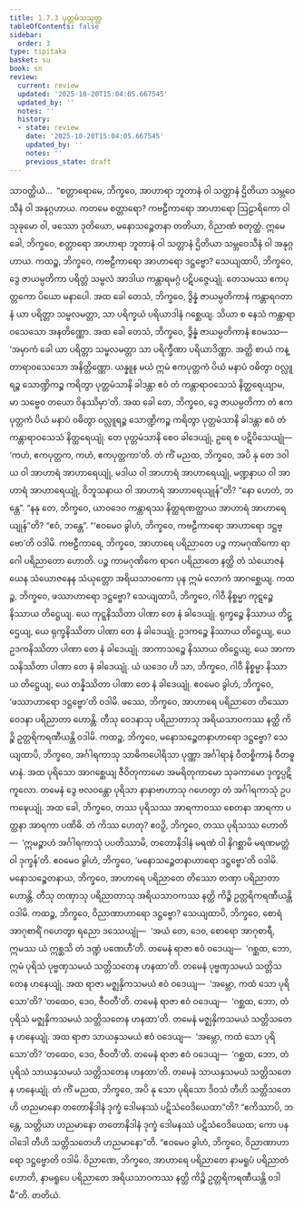 ```yaml
---
title: 1.7.3 ပုတ္တမံသသုတ္တ
tableOfContents: false
sidebar:
  order: 3
type: tipitaka
basket: su
book: sn
review:
  current: review
  updated: '2025-10-20T15:04:05.667545'
  updated_by: ''
  notes: ''
  history:
  - state: review
    date: '2025-10-20T15:04:05.667545'
    updated_by: ''
    notes: ''
    previous_state: draft
---
```



<DynamicBreadcrumb />


<ReviewStatus review={frontmatter.review} showDetails={true} />

<HypothesisAnnotation frontmatter={frontmatter} />

<Division number="63" book="sn" e="ch" v="18" p="289">

<Paragraph number="449" book="sn">
သာဝတ္ထိယံ…  “စတ္တာရောမေ, ဘိက္ခဝေ, အာဟာရာ ဘူတာနံ ဝါ သတ္တာနံ ဌိတိယာ သမ္ဘဝေသီနံ ဝါ အနုဂ္ဂဟာယ. ကတမေ စတ္တာရော? ကဗဠီကာရော အာဟာရော ဩဠာရိကော ဝါ သုခုမော ဝါ, ဖဿော ဒုတိယော, မနောသဉ္စေတနာ တတိယာ, ဝိညာဏံ စတုတ္ထံ. ဣမေ ခေါ, ဘိက္ခဝေ, စတ္တာရော အာဟာရာ ဘူတာနံ ဝါ သတ္တာနံ ဌိတိယာ သမ္ဘဝေသီနံ ဝါ အနုဂ္ဂဟာယ.
</Paragraph>

<Paragraph number="450" book="sn">
ကထဉ္စ, ဘိက္ခဝေ, ကဗဠီကာရော အာဟာရော ဒဋ္ဌဗ္ဗော? သေယျထာပိ, ဘိက္ခဝေ, ဒွေ ဇာယမ္ပတိကာ ပရိတ္တံ သမ္ဗလံ အာဒါယ ကန္တာရမဂ္ဂံ ပဋိပဇ္ဇေယျုံ. တေသမဿ ဧကပုတ္တကော ပိယော မနာပေါ. အထ ခေါ တေသံ, ဘိက္ခဝေ, ဒွိန္နံ ဇာယမ္ပတိကာနံ ကန္တာရဂတာနံ ယာ ပရိတ္တာ သမ္ဗလမတ္တာ, သာ ပရိက္ခယံ ပရိယာဒါနံ ဂစ္ဆေယျ. သိယာ စ နေသံ ကန္တာရာဝသေသော အနတိဏ္ဏော. အထ ခေါ တေသံ, ဘိက္ခဝေ, ဒွိန္နံ ဇာယမ္ပတိကာနံ ဧဝမဿ—  ‘အမှာကံ ခေါ ယာ ပရိတ္တာ သမ္ဗလမတ္တာ သာ ပရိက္ခီဏာ ပရိယာဒိဏ္ဏာ. အတ္ထိ စာယံ ကန္တာရာဝသေသော အနိတ္တိဏ္ဏော. ယန္နူန မယံ ဣမံ ဧကပုတ္တကံ ပိယံ မနာပံ ဝဓိတွာ ဝလ္လူရဉ္စ သောဏ္ဍိကဉ္စ ကရိတွာ ပုတ္တမံသာနိ ခါဒန္တာ ဧဝံ တံ ကန္တာရာဝသေသံ နိတ္ထရေယျာမ, မာ သဗ္ဗေဝ တယော ဝိနဿိမှာ’တိ. အထ ခေါ တေ, ဘိက္ခဝေ, ဒွေ ဇာယမ္ပတိကာ တံ ဧကပုတ္တကံ ပိယံ မနာပံ ဝဓိတွာ ဝလ္လူရဉ္စ သောဏ္ဍိကဉ္စ ကရိတွာ ပုတ္တမံသာနိ ခါဒန္တာ ဧဝံ တံ ကန္တာရာဝသေသံ နိတ္ထရေယျုံ. တေ ပုတ္တမံသာနိ စေဝ ခါဒေယျုံ, ဥရေ စ ပဋိပိသေယျုံ—  ‘ကဟံ, ဧကပုတ္တက, ကဟံ, ဧကပုတ္တကာ’တိ.
</Paragraph>

<Paragraph number="451" book="sn">
တံ ကိံ မညထ, ဘိက္ခဝေ, အပိ နု တေ ဒဝါယ ဝါ အာဟာရံ အာဟာရေယျုံ, မဒါယ ဝါ အာဟာရံ အာဟာရေယျုံ, မဏ္ဍနာယ ဝါ အာဟာရံ အာဟာရေယျုံ, ဝိဘူသနာယ ဝါ အာဟာရံ အာဟာရေယျုန်”တိ? “နော ဟေတံ, ဘန္တေ”. “နနု တေ, ဘိက္ခဝေ, ယာဝဒေဝ ကန္တာရဿ နိတ္ထရဏတ္ထာယ အာဟာရံ အာဟာရေယျုန်”တိ? “ဧဝံ, ဘန္တေ”. “‘ဧဝမေဝ ခွါဟံ, ဘိက္ခဝေ, ကဗဠီကာရော အာဟာရော ဒဋ္ဌဗ္ဗော’တိ ဝဒါမိ. ကဗဠီကာရေ, ဘိက္ခဝေ, အာဟာရေ ပရိညာတေ ပဉ္စ ကာမဂုဏိကော ရာဂေါ ပရိညာတော ဟောတိ. ပဉ္စ ကာမဂုဏိကေ ရာဂေ ပရိညာတေ နတ္ထိ တံ သံယောဇနံ ယေန သံယောဇနေန သံယုတ္တော အရိယသာဝကော ပုန ဣမံ လောကံ အာဂစ္ဆေယျ.
</Paragraph>

<Paragraph number="452" book="sn">
ကထဉ္စ, ဘိက္ခဝေ, ဖဿာဟာရော ဒဋ္ဌဗ္ဗော? သေယျထာပိ, ဘိက္ခဝေ, ဂါဝီ နိစ္စမ္မာ ကုဋ္ဋဉ္စေ နိဿာယ တိဋ္ဌေယျ. ယေ ကုဋ္ဋနိဿိတာ ပါဏာ တေ နံ ခါဒေယျုံ. ရုက္ခဉ္စေ နိဿာယ တိဋ္ဌေယျ, ယေ ရုက္ခနိဿိတာ ပါဏာ တေ နံ ခါဒေယျုံ. ဥဒကဉ္စေ နိဿာယ တိဋ္ဌေယျ, ယေ ဥဒကနိဿိတာ ပါဏာ တေ နံ ခါဒေယျုံ. အာကာသဉ္စေ နိဿာယ တိဋ္ဌေယျ, ယေ အာကာသနိဿိတာ ပါဏာ တေ နံ ခါဒေယျုံ. ယံ ယဒေဝ ဟိ သာ, ဘိက္ခဝေ, ဂါဝီ နိစ္စမ္မာ နိဿာယ တိဋ္ဌေယျ, ယေ တန္နိဿိတာ ပါဏာ တေ နံ ခါဒေယျုံ. ဧဝမေဝ ခွါဟံ, ဘိက္ခဝေ, ‘ဖဿာဟာရော ဒဋ္ဌဗ္ဗော’တိ ဝဒါမိ. ဖဿေ, ဘိက္ခဝေ, အာဟာရေ ပရိညာတေ တိဿော ဝေဒနာ ပရိညာတာ ဟောန္တိ. တီသု ဝေဒနာသု ပရိညာတာသု အရိယသာဝကဿ နတ္ထိ ကိဉ္စိ ဥတ္တရိကရဏီယန္တိ ဝဒါမိ.
</Paragraph>

<Paragraph number="453" book="sn">
ကထဉ္စ, ဘိက္ခဝေ, မနောသဉ္စေတနာဟာရော ဒဋ္ဌဗ္ဗော? သေယျထာပိ, ဘိက္ခဝေ, အင်္ဂါရကာသု သာဓိကပေါရိသာ ပုဏ္ဏာ အင်္ဂါရာနံ ဝီတစ္စိကာနံ ဝီတဓူမာနံ. အထ ပုရိသော အာဂစ္ဆေယျ ဇီဝိတုကာမော အမရိတုကာမော သုခကာမော ဒုက္ခပ္ပဋိကူလော. တမေနံ ဒွေ ဗလဝန္တော ပုရိသာ နာနာဗာဟာသု ဂဟေတွာ တံ အင်္ဂါရကာသုံ ဥပကဍ္ဎေယျုံ. အထ ခေါ, ဘိက္ခဝေ, တဿ ပုရိသဿ အာရကာဝဿ စေတနာ အာရကာ ပတ္ထနာ အာရကာ ပဏိဓိ. တံ ကိဿ ဟေတု? ဧဝဉှိ, ဘိက္ခဝေ, တဿ ပုရိသဿ ဟောတိ—  ‘ဣမဉ္စာဟံ အင်္ဂါရကာသုံ ပပတိဿာမိ, တတောနိဒါနံ မရဏံ ဝါ နိဂစ္ဆာမိ မရဏမတ္တံ ဝါ ဒုက္ခန်’တိ. ဧဝမေဝ ခွါဟံ, ဘိက္ခဝေ, ‘မနောသဉ္စေတနာဟာရော ဒဋ္ဌဗ္ဗော’တိ ဝဒါမိ. မနောသဉ္စေတနာယ, ဘိက္ခဝေ, အာဟာရေ ပရိညာတေ တိဿော တဏှာ ပရိညာတာ ဟောန္တိ. တီသု တဏှာသု ပရိညာတာသု အရိယသာဝကဿ နတ္ထိ ကိဉ္စိ ဥတ္တရိကရဏီယန္တိ ဝဒါမိ.
</Paragraph>

<Paragraph number="454" book="sn">
ကထဉ္စ, ဘိက္ခဝေ, ဝိညာဏာဟာရော ဒဋ္ဌဗ္ဗော? သေယျထာပိ, ဘိက္ခဝေ, စောရံ အာဂုစာရိံ ဂဟေတွာ ရညော ဒဿေယျုံ—  ‘အယံ တေ, ဒေဝ, စောရော အာဂုစာရီ, ဣမဿ ယံ ဣစ္ဆသိ တံ ဒဏ္ဍံ ပဏေဟီ’တိ. တမေနံ ရာဇာ ဧဝံ ဝဒေယျ—  ‘ဂစ္ဆထ, ဘော, ဣမံ ပုရိသံ ပုဗ္ဗဏှသမယံ သတ္တိသတေန ဟနထာ’တိ. တမေနံ ပုဗ္ဗဏှသမယံ သတ္တိသတေန ဟနေယျုံ. အထ ရာဇာ မဇ္ဈနှိကသမယံ ဧဝံ ဝဒေယျ—  ‘အမ္ဘော, ကထံ သော ပုရိသော’တိ? ‘တထေဝ, ဒေဝ, ဇီဝတီ’တိ. တမေနံ ရာဇာ ဧဝံ ဝဒေယျ—  ‘ဂစ္ဆထ, ဘော, တံ ပုရိသံ မဇ္ဈနှိကသမယံ သတ္တိသတေန ဟနထာ’တိ. တမေနံ မဇ္ဈနှိကသမယံ သတ္တိသတေန ဟနေယျုံ. အထ ရာဇာ သာယနှသမယံ ဧဝံ ဝဒေယျ—  ‘အမ္ဘော, ကထံ သော ပုရိသော’တိ? ‘တထေဝ, ဒေဝ, ဇီဝတီ’တိ. တမေနံ ရာဇာ ဧဝံ ဝဒေယျ—  ‘ဂစ္ဆထ, ဘော, တံ ပုရိသံ သာယနှသမယံ သတ္တိသတေန ဟနထာ’တိ. တမေနံ သာယနှသမယံ သတ္တိသတေန ဟနေယျုံ. တံ ကိံ မညထ, ဘိက္ခဝေ, အပိ နု သော ပုရိသော ဒိဝသံ တီဟိ သတ္တိသတေဟိ ဟညမာနော တတောနိဒါနံ ဒုက္ခံ ဒေါမနဿံ ပဋိသံဝေဒိယေထာ”တိ? “ဧကိဿာပိ, ဘန္တေ, သတ္တိယာ ဟညမာနော တတောနိဒါနံ ဒုက္ခံ ဒေါမနဿံ ပဋိသံဝေဒိယေထ; ကော ပန ဝါဒေါ တီဟိ သတ္တိသတေဟိ ဟညမာနော”တိ. “ဧဝမေဝ ခွါဟံ, ဘိက္ခဝေ, ဝိညာဏာဟာရော ဒဋ္ဌဗ္ဗောတိ ဝဒါမိ. ဝိညာဏေ, ဘိက္ခဝေ, အာဟာရေ ပရိညာတေ နာမရူပံ ပရိညာတံ ဟောတိ, နာမရူပေ ပရိညာတေ အရိယသာဝကဿ နတ္ထိ ကိဉ္စိ ဥတ္တရိကရဏီယန္တိ ဝဒါမီ”တိ.

</Paragraph>
</Division>

<Paragraph number="455" type="center" book="sn">
တတိယံ.
</Paragraph>